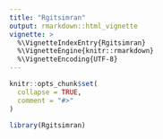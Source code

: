 ```yaml
---
title: "Rgitsimran"
output: rmarkdown::html_vignette
vignette: >
  %\VignetteIndexEntry{Rgitsimran}
  %\VignetteEngine{knitr::rmarkdown}
  %\VignetteEncoding{UTF-8}
---
```


```r
knitr::opts_chunk$set(
  collapse = TRUE,
  comment = "#>"
)
```

```r
library(Rgitsimran)
```
